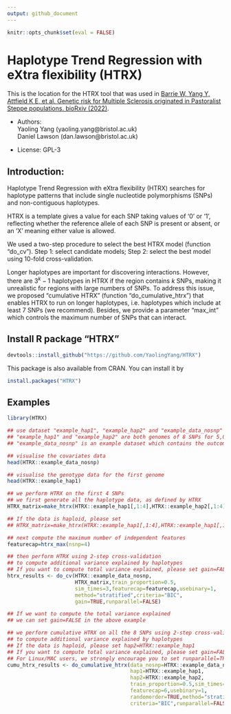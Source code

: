 ---
output: github_document
---

<!-- README.md is generated from README.Rmd. Please edit that file -->

```{r setup, include = FALSE}
knitr::opts_chunk$set(eval = FALSE)
```

# Haplotype Trend Regression with eXtra flexibility (HTRX)

<!-- badges: start -->
<!-- badges: end -->

This is the location for the HTRX tool that was used in [Barrie W, Yang Y, Attfield K E, et al. Genetic risk for Multiple Sclerosis originated in Pastoralist Steppe populations. bioRxiv (2022)](https://www.biorxiv.org/content/10.1101/2022.09.23.509097v1).

* Authors:   
Yaoling Yang (yaoling.yang@bristol.ac.uk)   
Daniel Lawson (dan.lawson@bristol.ac.uk)

* License: GPL-3

## Introduction:

Haplotype Trend Regression with eXtra flexibility (HTRX) searches for haplotype patterns that include single nucleotide polymorphisms (SNPs) and non-contiguous haplotypes.

HTRX is a template gives a value for each SNP taking values of ‘0’ or ‘1’, reflecting whether the reference allele of each SNP is present or absent, or an ‘X’ meaning either value is allowed.

We used a two-step procedure to select the best HTRX model (function "do_cv").
Step 1: select candidate models;
Step 2: select the best model using 10-fold cross-validation.

Longer haplotypes are important for discovering interactions. However, there are $3^k-1$ haplotypes in HTRX if the region contains $k$ SNPs, making it unrealistic for regions with large numbers of SNPs. To address this issue, we proposed “cumulative HTRX” (function "do_cumulative_htrx") that enables HTRX to run on longer haplotypes, i.e. haplotypes which include at least 7 SNPs (we recommend). Besides, we provide a parameter "max_int" which controls the maximum number of SNPs that can interact.

## Install R package "HTRX"

``` r
devtools::install_github("https://github.com/YaolingYang/HTRX")
```

This package is also available from CRAN. You can install it by
``` r
install.packages("HTRX")
```

## Examples

```{r example}
library(HTRX)

## use dataset "example_hap1", "example_hap2" and "example_data_nosnp"
## "example_hap1" and "example_hap2" are both genomes of 8 SNPs for 5,000 individuals (diploid data) 
## "example_data_nosnp" is an example dataset which contains the outcome (binary), sex, age and 18 PCs

## visualise the covariates data
head(HTRX::example_data_nosnp)

## visualise the genotype data for the first genome
head(HTRX::example_hap1)

## we perform HTRX on the first 4 SNPs
## we first generate all the haplotype data, as defined by HTRX
HTRX_matrix=make_htrx(HTRX::example_hap1[,1:4],HTRX::example_hap2[,1:4])

## If the data is haploid, please set
## HTRX_matrix=make_htrx(HTRX::example_hap1[,1:4],HTRX::example_hap1[,1:4])

## next compute the maximum number of independent features
featurecap=htrx_max(nsnp=4)

## then perform HTRX using 2-step cross-validation
## to compute additional variance explained by haplotypes
## If you want to compute total variance explained, please set gain=FALSE
htrx_results <- do_cv(HTRX::example_data_nosnp,
                      HTRX_matrix,train_proportion=0.5,
                      sim_times=3,featurecap=featurecap,usebinary=1,
                      method="stratified",criteria="BIC",
                      gain=TRUE,runparallel=FALSE)

## If we want to compute the total variance explained
## we can set gain=FALSE in the above example

## we perform cumulative HTRX on all the 8 SNPs using 2-step cross-validation
## to compute additional variance explained by haplotypes
## If the data is haploid, please set hap2=HTRX::example_hap1
## If you want to compute total variance explained, please set gain=FALSE
## For Linux/MAC users, we strongly encourage you to set runparallel=TRUE
cumu_htrx_results <- do_cumulative_htrx(data_nosnp=HTRX::example_data_nosnp,
                                        hap1=HTRX::example_hap1,
                                        hap2=HTRX::example_hap2,
                                        train_proportion=0.5,sim_times=1,
                                        featurecap=6,usebinary=1,
                                        randomorder=TRUE,method="stratified",
                                        criteria="BIC",runparallel=FALSE)
```

